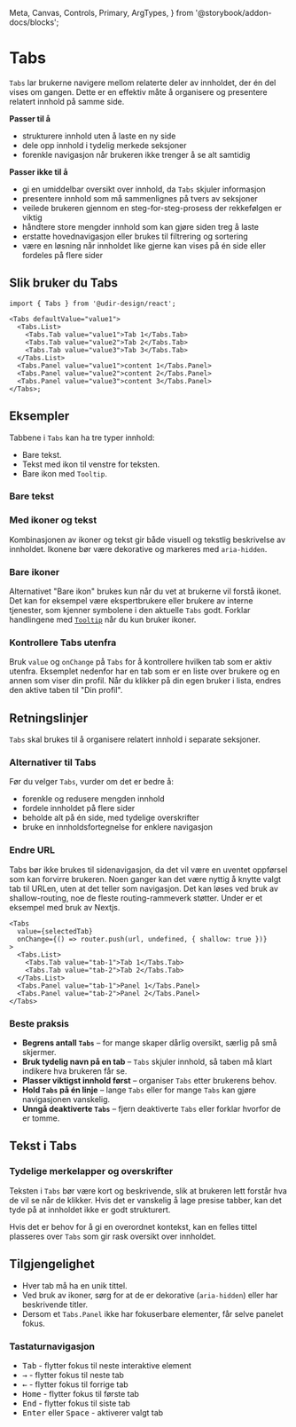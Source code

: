   Meta,
  Canvas,
  Controls,
  Primary,
  ArgTypes,
} from '@storybook/addon-docs/blocks';

<Meta of={TabsStories} />

# Tabs

`Tabs` lar brukerne navigere mellom relaterte deler av innholdet, der én del vises om gangen. Dette er en effektiv måte å organisere og presentere relatert innhold på samme side.

**Passer til å**

- strukturere innhold uten å laste en ny side
- dele opp innhold i tydelig merkede seksjoner
- forenkle navigasjon når brukeren ikke trenger å se alt samtidig

**Passer ikke til å**

- gi en umiddelbar oversikt over innhold, da `Tabs` skjuler informasjon
- presentere innhold som må sammenlignes på tvers av seksjoner
- veilede brukeren gjennom en steg-for-steg-prosess der rekkefølgen er viktig
- håndtere store mengder innhold som kan gjøre siden treg å laste
- erstatte hovednavigasjon eller brukes til filtrering og sortering
- være en løsning når innholdet like gjerne kan vises på én side eller fordeles på flere sider

## Slik bruker du Tabs

<Primary />
<Controls />

```tsx
import { Tabs } from '@udir-design/react';

<Tabs defaultValue="value1">
  <Tabs.List>
    <Tabs.Tab value="value1">Tab 1</Tabs.Tab>
    <Tabs.Tab value="value2">Tab 2</Tabs.Tab>
    <Tabs.Tab value="value3">Tab 3</Tabs.Tab>
  </Tabs.List>
  <Tabs.Panel value="value1">content 1</Tabs.Panel>
  <Tabs.Panel value="value2">content 2</Tabs.Panel>
  <Tabs.Panel value="value3">content 3</Tabs.Panel>
</Tabs>;
```

## Eksempler

Tabbene i `Tabs` kan ha tre typer innhold:

- Bare tekst.
- Tekst med ikon til venstre for teksten.
- Bare ikon med `Tooltip`.

### Bare tekst

<Canvas of={TabsStories.OnlyText} />

### Med ikoner og tekst

Kombinasjonen av ikoner og tekst gir både visuell og tekstlig beskrivelse av innholdet. Ikonene bør være dekorative og markeres med `aria-hidden`.

<Canvas of={TabsStories.IconsWithText} />

### Bare ikoner

Alternativet "Bare ikon" brukes kun når du vet at brukerne vil forstå ikonet. Det kan for eksempel være ekspertbrukere eller brukere av interne tjenester, som kjenner symbolene i den aktuelle `Tabs` godt. Forklar handlingene med [`Tooltip`](/docs/components-tooltip--docs) når du kun bruker ikoner.

<Canvas of={TabsStories.OnlyIcons} />

### Kontrollere Tabs utenfra

Bruk `value` og `onChange` på `Tabs` for å kontrollere hvilken tab som er aktiv utenfra. Eksemplet nedenfor har en tab som er en liste over brukere og en annen som viser din profil. Når du klikker på din egen bruker i lista, endres den aktive taben til "Din profil".

<Canvas of={TabsStories.Controlled} />

## Retningslinjer

`Tabs` skal brukes til å organisere relatert innhold i separate seksjoner.

### Alternativer til Tabs

Før du velger `Tabs`, vurder om det er bedre å:

- forenkle og redusere mengden innhold
- fordele innholdet på flere sider
- beholde alt på én side, med tydelige overskrifter
- bruke en innholdsfortegnelse for enklere navigasjon

### Endre URL

Tabs bør ikke brukes til sidenavigasjon, da det vil være en uventet oppførsel som kan forvirre brukeren.
Noen ganger kan det være nyttig å knytte valgt tab til URLen, uten at det teller som navigasjon. Det kan løses ved bruk av shallow-routing, noe de fleste routing-rammeverk støtter. Under er et eksempel med bruk av Nextjs.

```tsx
<Tabs
  value={selectedTab}
  onChange={() => router.push(url, undefined, { shallow: true })}
>
  <Tabs.List>
    <Tabs.Tab value="tab-1">Tab 1</Tabs.Tab>
    <Tabs.Tab value="tab-2">Tab 2</Tabs.Tab>
  </Tabs.List>
  <Tabs.Panel value="tab-1">Panel 1</Tabs.Panel>
  <Tabs.Panel value="tab-2">Panel 2</Tabs.Panel>
</Tabs>
```

### Beste praksis

- **Begrens antall `Tabs`** – for mange skaper dårlig oversikt, særlig på små skjermer.
- **Bruk tydelig navn på en tab** – `Tabs` skjuler innhold, så taben må klart indikere hva brukeren får se.
- **Plasser viktigst innhold først** – organiser `Tabs` etter brukerens behov.
- **Hold `Tabs` på én linje** – lange `Tabs` eller for mange `Tabs` kan gjøre navigasjonen vanskelig.
- **Unngå deaktiverte `Tabs`** – fjern deaktiverte `Tabs` eller forklar hvorfor de er tomme.

## Tekst i Tabs

### Tydelige merkelapper og overskrifter

Teksten i `Tabs` bør være kort og beskrivende, slik at brukeren lett forstår hva de vil se når de klikker. Hvis det er vanskelig å lage presise tabber, kan det tyde på at innholdet ikke er godt strukturert.

Hvis det er behov for å gi en overordnet kontekst, kan en felles tittel plasseres over `Tabs` som gir rask oversikt over innholdet.

## Tilgjengelighet

- Hver tab må ha en unik tittel.
- Ved bruk av ikoner, sørg for at de er dekorative (`aria-hidden`) eller har beskrivende titler.
- Dersom et `Tabs.Panel` ikke har fokuserbare elementer, får selve panelet fokus.

### Tastaturnavigasjon

- <kbd>Tab</kbd> - flytter fokus til neste interaktive element
- <kbd data-icon>→</kbd> - flytter fokus til neste tab
- <kbd data-icon>←</kbd> - flytter fokus til forrige tab
- <kbd>Home</kbd> - flytter fokus til første tab
- <kbd>End</kbd> - flytter fokus til siste tab
- <kbd>Enter</kbd> eller <kbd>Space</kbd> - aktiverer valgt tab
